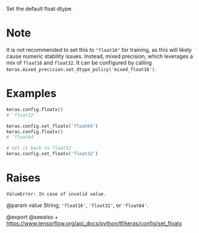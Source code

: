 Set the default float dtype.

# Note
It is not recommended to set this to `"float16"` for training,
as this will likely cause numeric stability issues.
Instead, mixed precision, which leverages
a mix of `float16` and `float32`. It can be configured by calling
`keras.mixed_precision.set_dtype_policy('mixed_float16')`.

# Examples
```python
keras.config.floatx()
# 'float32'
```

```python
keras.config.set_floatx('float64')
keras.config.floatx()
# 'float64'
```

```python
# Set it back to float32
keras.config.set_floatx('float32')
```

# Raises
    ValueError: In case of invalid value.

@param value String; `'float16'`, `'float32'`, or `'float64'`.

@export
@seealso
+ <https://www.tensorflow.org/api_docs/python/tf/keras/config/set_floatx>
